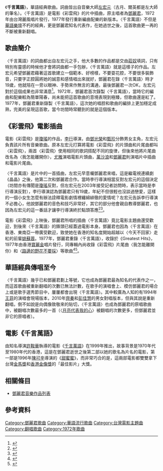 {{Infobox Single 
| Name           = 千言萬語
| Artist         = [[鄧麗君|鄧麗君]]
| from Album     = 《彩雲飛》電影原聲帶
| Released       = 1972年、1977年
| Length         = 3:33
| Label          = 台灣麗風唱片
| Writer         = 作詞：爾英、作曲：古月
}}

《'''千言萬語'''》，華語經典歌曲。詞曲皆出自音樂大師[[左宏元|左宏元]]（古月、爾英都是左大師的筆名）。〈千言萬語〉是電影《彩雲飛》的片中插曲，原主唱者為[[鄧麗君|鄧麗君]]，1972年由台灣麗風唱片發行，1977年發行重新編曲配樂的新版本。〈千言萬語〉不但是[[華語樂壇|華語樂壇]]不朽的經典，更是鄧麗君知名代表作，在她過世之後，這首歌曲更一再的不斷被重新翻唱。

==歌曲簡介==
〈千言萬語〉的詞曲都出自左宏元之手，他大多數的作品都是交由[[莊奴|莊奴]]填詞，只有特別有靈感的時候他才會將詞曲都一手包辦，〈千言萬語〉就是這樣子的作品。左宏元希望鄧麗君藉著這首歌建立一個範本、好榜樣，不要耍花腔，不要很多裝飾音，只要字正腔圓將她的誠意和感情唱出來就好，鄧麗君在錄〈千言萬語〉時才19歲，他就陪在一旁以眼神、手勢來作無言的溝通，最後鄧麗君一次OK，左宏元對於這個成果也非常滿意<ref>{{Cite web |url=http://marbomarbo.blogspot.tw/2014/02/blog-post_24.html |title=鄧麗君與王菲的千言萬語 |accessdate=2015-10-26 |archive-date=2016-03-04 |archive-url=https://web.archive.org/web/20160304102958/http://marbomarbo.blogspot.tw/2014/02/blog-post_24.html |dead-url=no }}</ref>。1972年，鄧麗君首次錄製〈千言萬語〉，當時它的編曲和配樂較為簡單陽春，尚未能把這首歌曲的意境表現到極臻，但歌曲還是紅了。1977年，鄧麗君重新錄製〈千言萬語〉，這次她的唱腔和歌曲的編排上更加穩定成熟，完美的呈現這首歌，當今坊間時常聽到的就是這個版本。

{{Listen <!-- 因文件已删，故注解: |filename=Teresa Teng Qian Yan Wan Yu.mp3 --> |title=千言万语（1977） |description=邓丽君代表作
作詞：尔英   
作曲：古月    
編曲：不详　 }}

==《彩雲飛》電影插曲==
電影《彩雲飛》是[[瓊瑤|瓊瑤]]的作品，[[李行|李行]]導演，由[[鄧光榮|鄧光榮]]和[[甄珍|甄珍]]分飾男女主角，左宏元負責該片所有音樂歌曲。原本左宏元打算將電影《彩雲飛》的片頭曲和片尾曲都叫〈彩雲飛〉，兩首〈彩雲飛〉使用相同的歌詞搭配不同的旋律，但後來他將片尾曲改名為〈我怎能離開你〉，[[尤雅|尤雅]]演唱電影片頭曲，[[萬沙浪|萬沙浪]]和[[鄧麗君|鄧麗君]]則演唱片中插曲和電影片尾曲。

〈千言萬語〉是片中的一首插曲，左宏元早意囑鄧麗君來唱，這是繼電視連續劇《晶晶》之後，他第二次和鄧麗君合作。當時李行導演相當反對左宏元的這個決定（坊間亦有傳聞是[[瓊瑤|瓊瑤]]反對，但左宏元在2003年接受記者訪問時，表示當時是李行導演反對），李行導演認為鄧麗君只有19歲，年紀不但很輕也沒談過戀愛，這樣的一個小女生怎麼有辦法詮釋電影劇情裡纏綿緋徹的愛情呢？左宏元告訴李行導演不必擔心，他說鄧麗君的音色和技巧非常好，其它的部分他會親自教導鄧麗君，也因為左宏元的這一番話才讓李行導演終於點頭答應<ref>{{Cite web |url=http://roxytom.bluecircus.net/archives/004855.html |title=左宏元談鄧麗君 |accessdate=2015-10-26 |archive-date=2015-12-08 |archive-url=https://web.archive.org/web/20151208120437/http://roxytom.bluecircus.net/archives/004855.html |dead-url=no }}</ref><ref>{{Cite web |url=http://www.chinatimes.com/photo-app/20150830001131-260806 |title=何日君再來-永遠的鄧麗君 |accessdate=2015-10-26 |archive-date=2015-10-14 |archive-url=https://web.archive.org/web/20151014045518/http://www.chinatimes.com/photo-app/20150830001131-260806 |dead-url=no }}</ref>。

電影《彩雲飛》上映後，鄧麗君所唱的插曲〈千言萬語〉竟比電影主題曲還受歡迎，到後來〈千言萬語〉的鋒頭已經蓋過電影本身。鄧麗君也因為〈千言萬語〉在香港、東南亞一帶廣受歡迎，致使她在香港的知名度開始超越以〈今天不回家〉走紅的前輩[[姚蘇蓉|姚蘇蓉]]。1977年，鄧麗君重錄〈千言萬語〉，收錄於《Greatest Hits》，1977年由香港[[寶麗金|寶麗金]]唱片發行，同專輯內尚收錄《彩雲飛》片尾曲〈我怎能離開你〉和〈[[路邊的野花不要採|路邊的野花不要採]]〉等歌曲<ref>{{Cite web |url=http://www.teresa-teng.idv.tw/record_3.html |title=亞洲美聲鄧麗君 |accessdate=2015-10-26 |archive-date=2016-03-25 |archive-url=https://web.archive.org/web/20160325025250/http://www.teresa-teng.idv.tw/record_3.html |dead-url=yes }}</ref><ref>{{Cite web |url=http://www.teresa-teng.idv.tw/record_4.html |title=亞洲美聲鄧麗君 |accessdate=2015-10-26 |archive-date=2016-03-25 |archive-url=https://web.archive.org/web/20160325011948/http://www.teresa-teng.idv.tw/record_4.html |dead-url=yes }}</ref>。

==華語經典傳唱至今==
〈千言萬語〉幾乎已和鄧麗君劃上等號，它也成為鄧麗君最為知名的代表作之一，而這首歌曲被重新翻唱的次數已無法計數，在歌手的演唱會上、模仿鄧麗君的場合上或是歌手選秀節目中，屢屢都會出現〈千言萬語〉。其中較廣為人知的有1994年[[王菲|王菲]]的演唱會現場版本，2010年[[齊秦|齊秦]]和[[彭佳慧|彭佳慧]]的男女對唱版本，但與其說是重新翻唱，倒不如說是向偶像致敬來的貼切，〈千言萬語〉也成為鄧麗君的原唱歌曲中，被翻唱次數最多的一首（〈[[月亮代表我的心|月亮代表我的心]]〉被翻唱的次數更多，但鄧麗君並非它的原唱者）。

==電影《千言萬語》==
由知名導演[[許鞍華|許鞍華]]執導的電影《[[千言萬語_(電影)|千言萬語]]》在1999年推出，故事背景是1970年代至1980年代的香港，這是在鄧麗君逝世之後第二部以她的歌名為片名的電影，第一部是1996年[[陳可辛|陳可辛]]導演的《[[甜蜜蜜_(电影)|甜蜜蜜]]》，而非常巧合的是，這兩部電影都雙雙拿下台灣[[金馬獎|金馬獎]]和[[香港金像獎|香港金像獎]]的「最佳影片」大獎。

==相關條目==
*[[鄧麗君音樂作品列表|鄧麗君音樂作品列表]]

==參考資料==
{{reflist|3}}
[[Category:鄧麗君歌曲|Category:鄧麗君歌曲]]
[[Category:華語流行歌曲|Category:華語流行歌曲]]
[[Category:台灣電影主題曲|Category:台灣電影主題曲]]
[[Category:翻唱歌曲|Category:翻唱歌曲]]
[[Category:1972年歌曲|Category:1972年歌曲]]